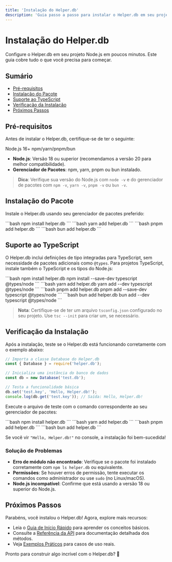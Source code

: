 ```yaml
---
title: 'Instalação do Helper.db'
description: 'Guia passo a passo para instalar o Helper.db em seu projeto Node.js de forma rápida e fácil.'
---
```



# Instalação do Helper.db

Configure o Helper.db em seu projeto Node.js em poucos minutos. Este guia cobre tudo o que você precisa para começar.

## Sumário
- [Pré-requisitos](#pré-requisitos)
- [Instalação do Pacote](#instalação-do-pacote)
- [Suporte ao TypeScript](#suporte-ao-typescript)
- [Verificação da Instalação](#verificação-da-instalação)
- [Próximos Passos](#próximos-passos)

## Pré-requisitos

Antes de instalar o Helper.db, certifique-se de ter o seguinte:

<Badge variant="default" aria-label="Versão mínima do Node.js">Node.js 16+</Badge>
<Badge variant="default" aria-label="Gerenciadores de pacotes suportados">npm/yarn/pnpm/bun</Badge>

- **Node.js**: Versão 18 ou superior (recomendamos a versão 20 para melhor compatibilidade).
- **Gerenciador de Pacotes**: npm, yarn, pnpm ou bun instalado.

> **Dica**: Verifique sua versão do Node.js com `node -v` e do gerenciador de pacotes com `npm -v`, `yarn -v`, `pnpm -v` ou `bun -v`.

## Instalação do Pacote

Instale o Helper.db usando seu gerenciador de pacotes preferido:

<Tabs aria-label="Opções de instalação do Helper.db com diferentes gerenciadores de pacotes">
  <TabItem label="npm">
  ```bash
  npm install helper.db
  ```
  </TabItem>
  <TabItem label="yarn">
  ```bash
  yarn add helper.db
  ```
  </TabItem>
  <TabItem label="pnpm">
  ```bash
  pnpm add helper.db
  ```
  </TabItem>
  <TabItem label="bun">
  ```bash
  bun add helper.db
  ```
  </TabItem>
</Tabs>

## Suporte ao TypeScript

O Helper.db inclui definições de tipo integradas para TypeScript, sem necessidade de pacotes adicionais como `@types`. Para projetos TypeScript, instale também o TypeScript e os tipos do Node.js:

<Tabs aria-label="Instalação do Helper.db com suporte ao TypeScript">
  <TabItem label="npm">
  ```bash
  npm install helper.db
  npm install --save-dev typescript @types/node
  ```
  </TabItem>
  <TabItem label="yarn">
  ```bash
  yarn add helper.db
  yarn add --dev typescript @types/node
  ```
  </TabItem>
  <TabItem label="pnpm">
  ```bash
  pnpm add helper.db
  pnpm add --save-dev typescript @types/node
  ```
  </TabItem>
  <TabItem label="bun">
  ```bash
  bun add helper.db
  bun add --dev typescript @types/node
  ```
  </TabItem>
</Tabs>

> **Nota**: Certifique-se de ter um arquivo `tsconfig.json` configurado no seu projeto. Use `tsc --init` para criar um, se necessário.

## Verificação da Instalação

Após a instalação, teste se o Helper.db está funcionando corretamente com o exemplo abaixo:

```javascript title="test.js"
// Importa a classe Database do Helper.db
const { Database } = require('helper.db');

// Inicializa uma instância do banco de dados
const db = new Database('test.db');

// Testa a funcionalidade básica
db.set('test.key', 'Hello, Helper.db!');
console.log(db.get('test.key')); // Saída: Hello, Helper.db!
```

Execute o arquivo de teste com o comando correspondente ao seu gerenciador de pacotes:

<Tabs>
  <TabItem label="npm">
  ```bash
  npm install helper.db
  ```
  </TabItem>
  <TabItem label="yarn">
  ```bash
  yarn add helper.db
  ```
  </TabItem>
  <TabItem label="pnpm">
  ```bash
  pnpm add helper.db
  ```
  </TabItem>
  <TabItem label="bun">
  ```bash
  bun add helper.db
  ```
  </TabItem>
</Tabs>

Se você vir `"Hello, Helper.db!"` no console, a instalação foi bem-sucedida!

### Solução de Problemas
- **Erro de módulo não encontrado**: Verifique se o pacote foi instalado corretamente com `npm ls helper.db` ou equivalente.
- **Permissões**: Se houver erros de permissão, tente executar os comandos como administrador ou use `sudo` (no Linux/macOS).
- **Node.js incompatível**: Confirme que está usando a versão 18 ou superior do Node.js.

## Próximos Passos

Parabéns, você instalou o Helper.db! Agora, explore mais recursos:

- Leia o [Guia de Início Rápido](/guides/quick-start/) para aprender os conceitos básicos.
- Consulte a [Referência da API](/guides/database/) para documentação detalhada dos métodos.
- Veja [Exemplos Práticos](/guides/examples/) para casos de uso reais.

Pronto para construir algo incrível com o Helper.db? 🚀